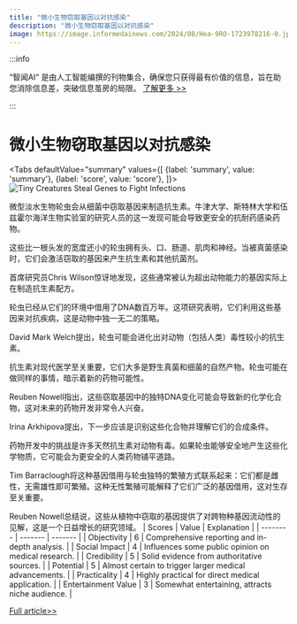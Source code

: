 ```yaml
---
title: "微小生物窃取基因以对抗感染"
description: "微小生物窃取基因以对抗感染"
image: https://image.informedainews.com/2024/08/Hea-9RO-1723978216-0.jpg
---
```



:::info

“智闻AI“ 是由人工智能编撰的刊物集合，确保您只获得最有价值的信息，旨在助您消除信息差，突破信息茧房的局限。  [了解更多 >>](/)

:::

# 微小生物窃取基因以对抗感染


<Tabs
	defaultValue="summary"
	values={[
	{label: 'summary', value: 'summary'},
	{label: 'score', value: 'score'},
]}>
<TabItem value="summary">
<img
  src="https://image.informedainews.com/2024/08/Hea-9RO-1723978216-0.jpg"
  alt="Tiny Creatures Steal Genes to Fight Infections"
/>



微型淡水生物轮虫会从细菌中窃取基因来制造抗生素。牛津大学、斯特林大学和伍兹霍尔海洋生物实验室的研究人员的这一发现可能会导致更安全的抗耐药感染药物。

这些比一根头发的宽度还小的轮虫拥有头、口、肠道、肌肉和神经。当被真菌感染时，它们会激活窃取的基因来产生抗生素和其他抗菌剂。

首席研究员Chris Wilson惊讶地发现，这些通常被认为超出动物能力的基因实际上在制造抗生素配方。

轮虫已经从它们的环境中借用了DNA数百万年。这项研究表明，它们利用这些基因来对抗疾病，这是动物中独一无二的策略。

David Mark Welch提出，轮虫可能会进化出对动物（包括人类）毒性较小的抗生素。

抗生素对现代医学至关重要，它们大多是野生真菌和细菌的自然产物。轮虫可能在做同样的事情，暗示着新的药物可能性。

Reuben Nowell指出，这些窃取基因中的独特DNA变化可能会导致新的化学化合物，这对未来的药物开发非常令人兴奋。

Irina Arkhipova提出，下一步应该是识别这些化合物并理解它们的合成条件。

药物开发中的挑战是许多天然抗生素对动物有毒。如果轮虫能够安全地产生这些化学物质，它可能会为更安全的人类药物铺平道路。

Tim Barraclough将这种基因借用与轮虫独特的繁殖方式联系起来：它们都是雌性，无需雄性即可繁殖。这种无性繁殖可能解释了它们广泛的基因借用，这对生存至关重要。

Reuben Nowell总结说，这些从植物中窃取的基因提供了对跨物种基因流动性的见解，这是一个日益增长的研究领域。
</TabItem>
<TabItem value="score">
	| Scores     | Value   | Explanation |
	| -------- | ------- | ------- |
	| Objectivity  | 6    | Comprehensive reporting and in-depth analysis.    |
	| Social Impact | 4     | Influences some public opinion on medical research.    |
	| Credibility    | 5    | Solid evidence from authoritative sources.    |
	| Potential    | 5    | Almost certain to trigger larger medical advancements.    |
	| Practicality    | 4    | Highly practical for direct medical application.    |
	| Entertainment Value    | 3    | Somewhat entertaining, attracts niche audience.    |
</TabItem>
</Tabs>

[Full article>>](https://www.cnbeta.com.tw/articles/science/1442576.htm)
